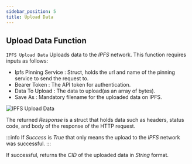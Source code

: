 ```yaml
---
sidebar_position: 5
title: Upload Data
---
```



## Upload Data Function

`IPFS Upload Data` Uploads data to the *IPFS* network. This function requires inputs as follows:

* Ipfs Pinning Service <Step text="1"/> : Struct, holds the url and name of the pinning service to send the request to.
* Bearer Token <Step text="2"/> : The API token for authentication.
* Data To Upload <Step text="3"/> : The data to upload(as an array of bytes).
* Save As <Step text="4"/> : Mandatory filename for the uploaded data on IPFS.

![IPFS Upload Data](_static/img/05_upload-data.png)

The returned *Response* is a struct that holds data such as headers, status code, and body of the response of the HTTP
request.

:::info
If *Success* is *True* that only means the upload to the *IPFS* network was successful.
:::

If successful, returns the *CID* <Step text="5"/> of the uploaded data in *String* format.

